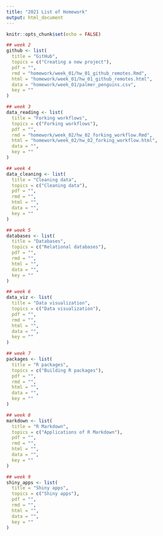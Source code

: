 ```yaml
---
title: "2021 List of Homework"
output: html_document
---
```


```r
knitr::opts_chunk$set(echo = FALSE)
```

```r
## week 2
github <- list(
  title = "GitHub",
  topics = c("Creating a new project"),
  pdf = "",
  rmd = "homework/week_01/hw_01_github_remotes.Rmd",
  html = "homework/week_01/hw_01_github_remotes.html",
  data = "homework/week_01/palmer_penguins.csv",
  key = ""
)

## week 3
data_reading <- list(
  title = "Forking workflows",
  topics = c("Forking workflows"),
  pdf = "",
  rmd = "homework/week_02/hw_02_forking_workflow.Rmd",
  html = "homework/week_02/hw_02_forking_workflow.html",
  data = "",
  key = ""
)

## week 4
data_cleaning <- list(
  title = "Cleaning data",
  topics = c("Cleaning data"),
  pdf = "",
  rmd = "",
  html = "",
  data = "",
  key = ""
)

## week 5
databases <- list(
  title = "Databases",
  topics = c("Relational databases"),
  pdf = "",
  rmd = "",
  html = "",
  data = "",
  key = ""
)

## week 6
data_viz <- list(
  title = "Data visualization",
  topics = c("Data visualization"),
  pdf = "",
  rmd = "",
  html = "",
  data = "",
  key = ""
)

## week 7
packages <- list(
  title = "R packages",
  topics = c("Building R packages"),
  pdf = "",
  rmd = "",
  html = "",
  data = "",
  key = ""
)

## week 8
markdown <- list(
  title = "R Markdown",
  topics = c("Applications of R Markdown"),
  pdf = "",
  rmd = "",
  html = "",
  data = "",
  key = ""
)

## week 9
shiny_apps <- list(
  title = "Shiny apps",
  topics = c("Shiny apps"),
  pdf = "",
  rmd = "",
  html = "",
  data = "",
  key = ""
)
```


